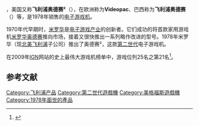 {{NoteTA
| G1=Games
}}
{{Infobox VG system
| title = 米罗华奥德赛²
| logo =
| image = [[File:Magnavox-Odyssey-2-Console-Set.png|250px]]
| caption = 米罗华奥德赛²及双硬接线控制器
| manufacturer = [[米罗华|米罗华]]<br/>[[飞利浦|飞利浦]]
| type = [[家用游戏机|家用游戏机]]
| generation = [[游戏机历史_(第二世代)|第二世代]]
| lifespan = {{vgrelease new|NA|1978年7月<ref name="The Next Level">{{cite web|title=The Odyssey² Timeline|url=http://www.the-nextlevel.com/odyssey2/articles/timeline/index.php|accessdate=2014-10-18|archive-date=2019-04-21|archive-url=https://web.archive.org/web/20190421134712/http://www.the-nextlevel.com/odyssey2/articles/timeline/index.php|dead-url=no}}</ref>|EU|1978年12月<ref name="The Next Level" />|JP|1982年9月<ref name="The Next Level" />|巴西|1983年5月<ref >{{cite web|title=The Odyssey²|url=http://www.vgdb.com.br/consoles/odyssey-2/}}</ref>}}
| discontinued = 1984年3月20日<ref name="The Next Level" />
| CPU = [[Intel_8048|Intel 8048]]
| units sold = 200万<ref>{{cite book |last=Forster |first=Winnie |title=The encyclopedia of consoles, handhelds & home computers 1972 - 2005 |year=2005 |publisher=GAMEPLAN |isbn=3-00-015359-4|page=30}}</ref>
| media = [[ROM卡带|ROM卡带]]
}}

{{vgname2|米罗华奥德赛²|en=Magnavox Odyssey²|cn=米罗华奥德赛²|tw=美格福斯奧德賽²}}，美国又称'''飞利浦奥德赛²'''（{{lang|en|Philips Odyssey²}}），在欧洲称为'''Videopac'''、巴西称为'''飞利浦奥德赛'''（{{lang|en|Philips Odyssey}}）等，是1978年销售的[[电子游戏机|电子游戏机]]。

1970年代早期时，[[米罗华|米罗华]]是[[电子游戏产业|电子游戏产业]]的创新者。它们成功的将首款家用游戏机[[米罗华奥德赛|米罗华奥德赛]]推向市场，接着又很快推出一系列略作改进的型号。1978年米罗华（现[[北美飞利浦|北美飞利浦]]子公司）推出了奥德赛²，这款[[游戏机历史_(第二世代)|第二世代]]电子游戏机。

在2009年[[IGN|IGN]]网站的史上最伟大游戏机榜单中，游戏位列25名之第21名<ref>{{cite web |url=http://www.ign.com/top-25-consoles/21.html |title=Magnavox Odyssey 2 is number 21 |publisher=IGN |date= |accessdate=2012-07-28 |archive-date=2009-09-08 |archive-url=https://web.archive.org/web/20090908020557/http://www.ign.com/top-25-consoles/21.html |dead-url=no }}</ref>。

== 参考文献 ==
{{reflist}}

{{飞利浦}}
{{第二世代遊戲機}}
{{电视游戏机}}

{{Authority control}}
[[Category:飞利浦产品|Category:飞利浦产品]]
[[Category:第二世代遊戲機|Category:第二世代遊戲機]]
[[Category:美格福斯遊戲機|Category:美格福斯遊戲機]]
[[Category:1978年面世的產品|Category:1978年面世的產品]]

{{Videogame-hardware-stub}}